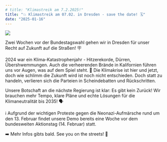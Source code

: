 ```yaml
---
# title: "Klimastreik am 7.2.2025!"
title: "💥 Klimastreik am 07.02. in Dresden - save the date! 🗓️"
date: "2025-01-16"
---
```


![](klimastreik_2025_02_07.jpg)

Zwei Wochen vor der Bundestagswahl gehen wir in Dresden für unser Recht auf Zukunft auf die Straßen! 🪧

2024 war ein Klima-Katastrophenjahr - Hitzerekorde, Dürren, Übershwemmungen. Auch die verheerenden Brände in Kalifornien führen uns vor Augen, was auf dem Spiel steht. 🚨
Die Klimakrise ist hier und jetzt, doch wie schlimm die Zukunft wird ist noch nicht entschieden. Doch statt zu handeln, verlieren sich die Parteien in Scheindebatten und Rückschritten.

Unsere Botschaft an die nächste Regierung ist klar: Es gibt kein Zurück! Wir brauchen mehr Tempo, klare Pläne und echte Lösungen für die Klimaneutralität bis 2035! 🗣️

ℹ️ Aufgrund der wichtigen Proteste gegen die Neonazi-Aufmärsche rund um den 13. Februar findet unsere Demo bereits eine Woche vor dem bundesweiten Aktionstag (14. Februar) statt.

➡️ Mehr Infos gibts bald.
See you on the streets! 💚